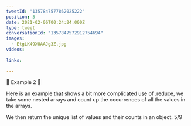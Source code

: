 ```yaml
---
tweetId: "1357847577862025222"
position: 5
date: 2021-02-06T00:24:24.000Z
type: tweet
conversationId: "1357847572912754694"
images:
  - EtgLK49XUAAJg3Z.jpg
videos:
  
links:
  
---
```

🌟 Example 2 🌟

Here is an example that shows a bit more complicated use of .reduce, we take some nested arrays and count up the occurrences of all the values in the arrays.

We then return the unique list of values and their counts in an object. 5/9 
